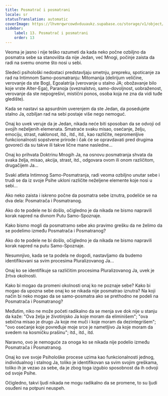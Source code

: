 ```yaml
---
title: Posmatrač i posmatrani
locale: sr
statusTranslation: automatic
coverImage: https://lhvmrqwrcowdvduuaukz.supabase.co/storage/v1/object/public/strapi-uploads/small_cover-tratado-de-psicologia-revolucionaria.webp-5e15e1cec4e0ebebcde5d7fc7565d8fd.webp
sidebar:
    label: 13. Posmatrač i posmatrani
    order: 13
---
```

Veoma je jasno i nije teško razumeti da kada neko počne ozbiljno da posmatra sebe sa stanovišta da nije Jedan, već Mnogi, počinje zaista da radi na svemu onome što nosi u sebi.

Sledeći psihološki nedostaci predstavljaju smetnju, prepreku, spoticanje za rad na Intimnom Samo-posmatranju: Mitomanija (delirijum veličine, verovanje da ste Bog), Egoalatrija (verovanje u stalno JA; obožavanje bilo koje vrste Alter-Ega), Paranoja (sveznalstvo, samo-dovoljnost, uobraženost, verovanje da ste nepogrešivi, mistični ponos, osoba koja ne zna da vidi tuđe gledište).

Kada se nastavi sa apsurdnim uverenjem da ste Jedan, da posedujete stalno Ja, ozbiljan rad na sebi postaje više nego nemoguć.

Onaj ko uvek veruje da je Jedan, nikada neće biti sposoban da se odvoji od svojih neželjenih elemenata. Smatraće svaku misao, osećanje, želju, emociju, strast, naklonost, itd., itd., itd., kao različite, nepromenljive funkcionalnosti sopstvene prirode i čak će se opravdavati pred drugima govoreći da su takve ili takve lične mane nasledne...

Onaj ko prihvata Doktrinu Mnogih Ja, na osnovu posmatranja shvata da svaka želja, misao, akcija, strast, itd., odgovara ovom ili onom različitom, drugačijem Ja...

Svaki atleta Intimnog Samo-Posmatranja, radi veoma ozbiljno unutar sebe i trudi se da iz svoje Psihe ukloni različite neželjene elemente koje nosi u sebi...

Ako neko zaista i iskreno počne da posmatra sebe iznutra, podeliće se na dva dela: Posmatrača i Posmatranog.

Ako do te podele ne bi došlo, očigledno je da nikada ne bismo napravili korak napred na divnom Putu Samo-Spoznaje.

Kako bismo mogli da posmatramo sebe ako pravimo grešku da ne želimo da se podelimo između Posmatrača i Posmatranog?

Ako do te podele ne bi došlo, očigledno je da nikada ne bismo napravili korak napred na putu Samo-Spoznaje.

Nesumnjivo, kada se ta podela ne dogodi, nastavljamo da budemo identifikovani sa svim procesima Pluralizovanog Ja...

Onaj ko se identifikuje sa različitim procesima Pluralizovanog Ja, uvek je žrtva okolnosti.

Kako bi mogao da promeni okolnosti onaj ko ne poznaje sebe? Kako bi mogao da upozna sebe onaj ko se nikada nije posmatrao iznutra? Na koji način bi neko mogao da se samo-posmatra ako se prethodno ne podeli na Posmatrača i Posmatranog?

Međutim, niko ne može početi radikalno da se menja sve dok nije u stanju da kaže: "Ova želja je životinjsko Ja koje moram da eliminišem"; "ova sebična misao je drugo Ja koje me muči i koje moram da dezintegrišem"; "ovo osećanje koje povređuje moje srce je nametljivo Ja koje moram da svedem na kosmičku prašinu"; itd., itd., itd.

Naravno, ovo je nemoguće za onoga ko se nikada nije podelio između Posmatrača i Posmatranog.

Onaj ko sve svoje Psihološke procese uzima kao funkcionalnosti jednog, individualnog i stalnog Ja, toliko je identifikovan sa svim svojim greškama, toliko ih je vezao za sebe, da je zbog toga izgubio sposobnost da ih odvoji od svoje Psihe.

Očigledno, takvi ljudi nikada ne mogu radikalno da se promene, to su ljudi osuđeni na potpuni neuspeh.


